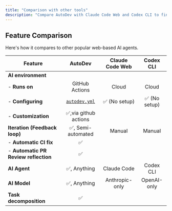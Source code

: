 ```yaml
---
title: "Comparison with other tools"
description: "Compare AutoDev with Claude Code Web and Codex CLI to find the best AI coding assistant for your workflow"
---
```


## Feature Comparison

Here's how it compares to other popular web-based AI agents.

| Feature                              |                          AutoDev                          | Claude Code Web |   Codex CLI   |
| ------------------------------------ | :-------------------------------------------------------: | :-------------: | :-----------: |
| **AI environment**                   |                                                           |                 |               |
| - **Runs on**                        |                      GitHub Actions                       |      Cloud      |     Cloud     |
| - **Configuring**                    | [`autodev.yml`](/autodev/getting-started/github-workflow) |  ✅ (No setup)  | ✅ (No setup) |
| - **Customization**                  |                   ✅,via github actions                   |                 |               |
| **Iteration (Feedback loop)**        |                    ✅, Semi-automated                     |     Manual      |    Manual     |
| - **Automatic CI fix**               |                            ✅                             |                 |               |
| - **Automatic PR Review reflection** |                            ✅                             |                 |               |
| **AI Agent**                         |                       ✅, Anything                        |   Claude Code   |   Codex CLI   |
| **AI Model**                         |                       ✅, Anything                        | Anthropic-only  |  OpenAI-only  |
| **Task decomposition**               |                            ✅                             |                 |               |
